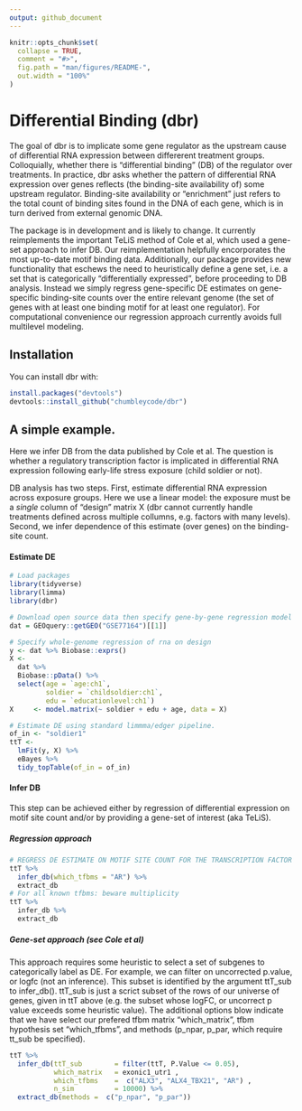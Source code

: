 ```yaml
---
output: github_document
---
```


<!-- README.md is generated from README.Rmd. Please edit that file -->

```r
knitr::opts_chunk$set(
  collapse = TRUE,
  comment = "#>",
  fig.path = "man/figures/README-",
  out.width = "100%"
)
```

# Differential Binding (dbr)

<!-- [![Travis build status](https://travis-ci.org/chumbleycode/dbr.svg?branch=master)](https://travis-ci.org/chumbleycode/dbr) -->
<!-- [![AppVeyor build status](https://ci.appveyor.com/api/projects/status/github/chumbleycode/dbr?branch=master&svg=true)](https://ci.appveyor.com/project/chumbleycode/dbr) -->

The goal of dbr is to implicate some gene regulator as the upstream cause of differential RNA expression between differerent treatment groups. Colloquially, whether there is "differential binding" (DB) of the regulator over treatments. In practice, dbr asks whether the pattern of differential RNA expression over genes reflects (the binding-site availability of) some upstream regulator. Binding-site availability or "enrichment" just refers to the total count of binding sites found in the DNA of each gene, which is in turn derived from external genomic DNA. 

The package is in development and is likely to change. It currently reimplements the important TeLiS method of Cole et al, which used a gene-set approach to infer DB. Our reimplementation helpfully encorporates the most up-to-date motif binding data. Additionally, our package provides new functionality that eschews the need to heuristically define a gene set, i.e. a set that is categorically "differentially expressed", before proceeding to DB analysis. Instead we simply regress gene-specific DE estimates on gene-specific binding-site counts over the entire relevant genome (the set of genes with at least one binding motif for at least one regulator). For computational convenience our regression approach currently avoids full multilevel modeling. 

## Installation

You can install dbr with:

``` r
install.packages("devtools")
devtools::install_github("chumbleycode/dbr")
```
 
## A simple example.

Here we infer DB from the data published by Cole et al. The question is whether a regulatory transcription factor is implicated in differential RNA expression following early-life stress exposure (child soldier or not). 

DB analysis has two steps. First, estimate differential RNA expression across exposure groups. Here we use a linear model: the exposure must be a *single* column of "design" matrix X (dbr cannot currently handle treatments defined across multiple collumns, e.g. factors with many levels). Second, we infer dependence of this estimate (over genes) on the binding-site count.

#### Estimate DE

```r
# Load packages
library(tidyverse)
library(limma)
library(dbr)

# Download open source data then specify gene-by-gene regression model
dat = GEOquery::getGEO("GSE77164")[[1]]

# Specify whole-genome regression of rna on design
y <- dat %>% Biobase::exprs()
X <-
  dat %>%
  Biobase::pData() %>%
  select(age = `age:ch1`,
         soldier = `childsoldier:ch1`,
         edu = `educationlevel:ch1`)
X     <- model.matrix(~ soldier + edu + age, data = X) 

# Estimate DE using standard limmma/edger pipeline. 
of_in <- "soldier1"
ttT <-
  lmFit(y, X) %>%
  eBayes %>%
  tidy_topTable(of_in = of_in)
```

#### Infer DB

This step can be achieved either by regression of differential expression on motif site count and/or by providing a gene-set of interest (aka TeLiS).

##### Regression approach

```r
# REGRESS DE ESTIMATE ON MOTIF SITE COUNT FOR THE TRANSCRIPTION FACTOR "AR"
ttT %>%
  infer_db(which_tfbms = "AR") %>%
  extract_db
# For all known tfbms: beware multiplicity
ttT %>%
  infer_db %>%
  extract_db

```

##### Gene-set approach (see Cole et al)

This approach requires some heuristic to select a set of subgenes to categorically label as DE. For example, we can filter on uncorrected p.value, or logfc (not an inference). This subset is identified by the argument ttT_sub to infer_db(). ttT_sub is just a scrict subset of the rows of our universe of genes, given in ttT above (e.g. the subset whose logFC, or uncorrect p value exceeds some heuristic value). The additional options blow indicate that we have select our prefered tfbm matrix "which_matrix", tfbm hypothesis set "which_tfbms", and methods (p_npar, p_par, which require tt_sub be specified).

```r
ttT %>%
  infer_db(ttT_sub        = filter(ttT, P.Value <= 0.05),
           which_matrix   = exonic1_utr1 ,
           which_tfbms    =  c("ALX3", "ALX4_TBX21", "AR") ,
           n_sim          = 10000) %>%
  extract_db(methods =  c("p_npar", "p_par")) 
``` 
